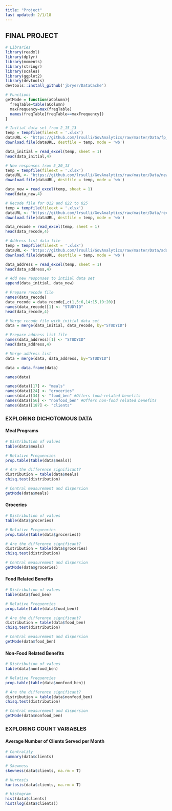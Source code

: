 ```yaml
---
title: "Project"
last updated: 2/1/18
---
```


## FINAL PROJECT

```r
# Libraries
library(readxl)
library(dplyr)
library(moments)
library(stringr)
library(scales)
library(ggplot2)
library(devtools)
devtools::install_github('jbryer/DataCache')

# Functions
getMode = function(aColumn){
  freqTable=table(aColumn)
  maxFrequency=max(freqTable)
  names(freqTable[freqTable==maxFrequency])
}
```

```r
# Initial data set from 2_15_13
temp = tempfile(fileext = '.xlsx')
dataURL <- "https://github.com/lrsulli/GovAnalytics/raw/master/Data/fp_survey_2_15_13.xlsx"
download.file(dataURL, destfile = temp, mode = 'wb')

data_initial = read_excel(temp, sheet = 1)
head(data_initial,4)
```

```r
# New responses from 5_20_13
temp = tempfile(fileext = '.xlsx')
dataURL <- "https://github.com/lrsulli/GovAnalytics/raw/master/Data/new_responses_5_20_13.xlsx"
download.file(dataURL, destfile = temp, mode = 'wb')

data_new = read_excel(temp, sheet = 1)
head(data_new,4)
```

```r
# Recode file for Q12 and Q22 to Q25
temp = tempfile(fileext = '.xlsx')
dataURL <- "https://github.com/lrsulli/GovAnalytics/raw/master/Data/recode_Q12_Q22toQ25.xlsx"
download.file(dataURL, destfile = temp, mode = 'wb')

data_recode = read_excel(temp, sheet = 1)
head(data_recode,4)
```

```r
# Address list data file
temp = tempfile(fileext = '.xlsx')
dataURL <- "https://github.com/lrsulli/GovAnalytics/raw/master/Data/address_list_5_20_13.xlsx"
download.file(dataURL, destfile = temp, mode = 'wb')

data_address = read_excel(temp, sheet = 1)
head(data_address,4)
```

```r
# Add new responses to intiial data set
append(data_initial, data_new)
```

```r
# Prepare recode file
names(data_recode)
data_recode = data_recode[,c(1,5:6,14:15,19:20)]
names(data_recode)[1] <- "STUDYID"
head(data_recode,4)

# Merge recode file with initial data set
data = merge(data_initial, data_recode, by="STUDYID")
```

```r
# Prepare address list file
names(data_address)[1] <- "STUDYID"
head(data_address,4)

# Merge address list
data = merge(data, data_address, by="STUDYID")

data = data.frame(data)
```

```r
names(data)
```

```r
names(data)[17] <- "meals"
names(data)[24] <- "groceries"
names(data)[34] <- "food_ben" #Offers food-related benefits
names(data)[56] <- "nonfood_ben" #Offers non-food related benefits
names(data)[187] <- "clients"
```

### EXPLORING DICHOTOMOUS DATA

#### Meal Programs

```r
# Distribution of values
table(data$meals)
```

```r
# Relative Frequencies
prop.table(table(data$meals))
```

```r
# Are the difference significant?
distribution = table(data$meals)
chisq.test(distribution)
```

```r
# Central measurement and dispersion
getMode(data$meals)
```

#### Groceries

```r
# Distribution of values
table(data$groceries)
```

```r
# Relative Frequencies
prop.table(table(data$groceries))
```

```r
# Are the difference significant?
distribution = table(data$groceries)
chisq.test(distribution)
```

```r
# Central measurement and dispersion
getMode(data$groceries)
```

#### Food Related Benefits

```r
# Distribution of values
table(data$food_ben)
```

```r
# Relative Frequencies
prop.table(table(data$food_ben))
```

```r
# Are the difference significant?
distribution = table(data$food_ben)
chisq.test(distribution)
```

```r
# Central measurement and dispersion
getMode(data$food_ben)
```

#### Non-Food Related Benefits

```r
# Distribution of values
table(data$nonfood_ben)
```

```r
# Relative Frequencies
prop.table(table(data$nonfood_ben))
```

```r
# Are the difference significant?
distribution = table(data$nonfood_ben)
chisq.test(distribution)
```

```r
# Central measurement and dispersion
getMode(data$nonfood_ben)
```

### EXPLORING COUNT VARIABLES

#### Average Number of Clients Served per Month

```r
# Centrality
summary(data$clients)
```

```r
# Skewness
skewness(data$clients, na.rm = T)
```

```r
# Kurtosis
kurtosis(data$clients, na.rm = T)
```

```r
# Histogram
hist(data$clients)
hist(log(data$clients))
```
